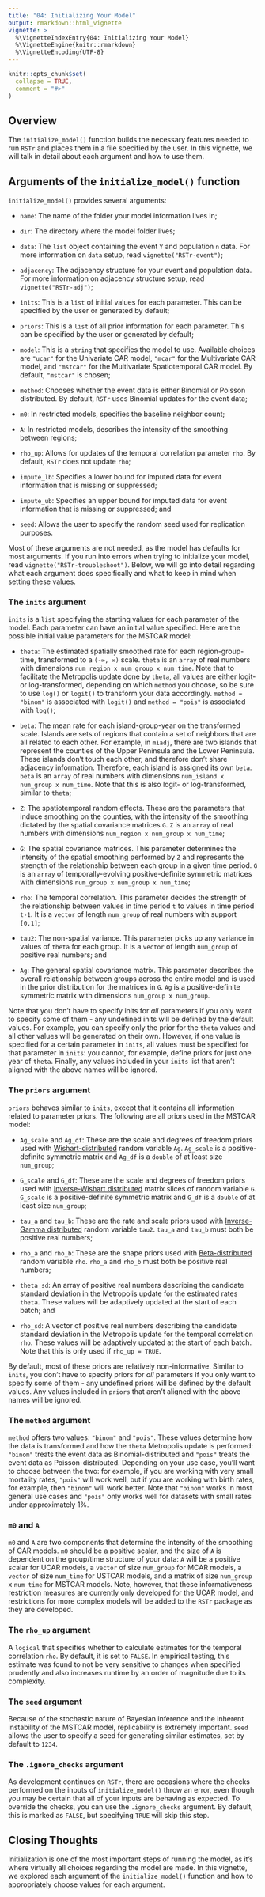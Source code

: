 ```yaml
---
title: "04: Initializing Your Model"
output: rmarkdown::html_vignette
vignette: >
  %\VignetteIndexEntry{04: Initializing Your Model}
  %\VignetteEngine{knitr::rmarkdown}
  %\VignetteEncoding{UTF-8}
---
```


```r
knitr::opts_chunk$set(
  collapse = TRUE,
  comment = "#>"
)
```

## Overview

The `initialize_model()` function builds the necessary features needed to run `RSTr` and places them in a file specified by the user. In this vignette, we will talk in detail about each argument and how to use them.

## Arguments of the `initialize_model()` function

`initialize_model()` provides several arguments:

-   `name`: The name of the folder your model information lives in;

-   `dir`: The directory where the model folder lives;

-   `data`: The `list` object containing the event `Y` and population `n` data. For more information on `data` setup, read `vignette("RSTr-event")`;

-   `adjacency`: The adjacency structure for your event and population data. For more information on adjacency structure setup, read `vignette("RSTr-adj")`;

-   `inits`: This is a `list` of initial values for each parameter. This can be specified by the user or generated by default;

-   `priors`: This is a `list` of all prior information for each parameter. This can be specified by the user or generated by default;

-   `model`: This is a `string` that specifies the model to use. Available choices are `"ucar"` for the Univariate CAR model, `"mcar"` for the Multivariate CAR model, and `"mstcar"` for the Multivariate Spatiotemporal CAR model. By default, `"mstcar"` is chosen;

-   `method`: Chooses whether the event data is either Binomial or Poisson distributed. By default, `RSTr` uses Binomial updates for the event data;

-   `m0`: In restricted models, specifies the baseline neighbor count;

-   `A`: In restricted models, describes the intensity of the smoothing between regions;

-   `rho_up`: Allows for updates of the temporal correlation parameter `rho`. By default, `RSTr` does not update `rho`;

-   `impute_lb`: Specifies a lower bound for imputed data for event information that is missing or suppressed;

-   `impute_ub`: Specifies an upper bound for imputed data for event information that is missing or suppressed; and

-   `seed`: Allows the user to specify the random seed used for replication purposes.

Most of these arguments are not needed, as the model has defaults for most arguments. If you run into errors when trying to initialize your model, read `vignette("RSTr-troubleshoot")`. Below, we will go into detail regarding what each argument does specifically and what to keep in mind when setting these values.

### The `inits` argument

`inits` is a `list` specifying the starting values for each parameter of the model. Each parameter can have an initial value specified. Here are the possible initial value parameters for the MSTCAR model:

-   `theta`: The estimated spatially smoothed rate for each region-group-time, transformed to a `(-∞, ∞)` scale. `theta` is an `array` of real numbers with dimensions `num_region x num_group x num_time`. Note that to facilitate the Metropolis update done by `theta`, all values are either logit- or log-transformed, depending on which `method` you choose, so be sure to use `log()` or `logit()` to transform your data accordingly. `method = "binom"` is associated with `logit()` and `method = "pois"` is associated with `log()`;

-   `beta`: The mean rate for each island-group-year on the transformed scale. Islands are sets of regions that contain a set of neighbors that are all related to each other. For example, in `miadj`, there are two islands that represent the counties of the Upper Peninsula and the Lower Peninsula. These islands don't touch each other, and therefore don't share adjacency information. Therefore, each island is assigned its own `beta`. `beta` is an `array` of real numbers with dimensions `num_island x num_group x num_time`. Note that this is also logit- or log-transformed, similar to `theta`;

-   `Z`: The spatiotemporal random effects. These are the parameters that induce smoothing on the counties, with the intensity of the smoothing dictated by the spatial covariance matrices `G`. `Z` is an `array` of real numbers with dimensions `num_region x num_group x num_time`;

-   `G`: The spatial covariance matrices. This parameter determines the intensity of the spatial smoothing performed by `Z` and represents the strength of the relationship between each group in a given time period. `G` is an `array` of temporally-evolving positive-definite symmetric matrices with dimensions `num_group x num_group x num_time`;

-   `rho`: The temporal correlation. This parameter decides the strength of the relationship between values in time period `t` to values in time period `t-1`. It is a `vector` of length `num_group` of real numbers with support `[0,1]`;

-   `tau2`: The non-spatial variance. This parameter picks up any variance in values of `theta` for each group. It is a `vector` of length `num_group` of positive real numbers; and

-   `Ag`: The general spatial covariance matrix. This parameter describes the overall relationship between groups across the entire model and is used in the prior distribution for the matrices in `G`. `Ag` is a positive-definite symmetric matrix with dimensions `num_group x num_group`.

Note that you don't have to specify inits for *all* parameters if you only want to specify some of them - any undefined inits will be defined by the default values. For example, you can specify only the prior for the `theta` values and all other values will be generated on their own. However, if one value is specified for a certain parameter in `inits`, all values must be specified for that parameter in `inits`: you cannot, for example, define priors for just one year of `theta`. Finally, any values included in your `inits` list that aren't aligned with the above names will be ignored.

### The `priors` argument

`priors` behaves similar to `inits`, except that it contains all information related to parameter priors. The following are all priors used in the MSTCAR model:

-   `Ag_scale` and `Ag_df`: These are the scale and degrees of freedom priors used with [Wishart-distributed](https://en.wikipedia.org/wiki/Wishart_distribution) random variable `Ag`. `Ag_scale` is a positive-definite symmetric matrix and `Ag_df` is a `double` of at least size `num_group`;

-   `G_scale` and `G_df`: These are the scale and degrees of freedom priors used with [Inverse-Wishart distributed](https://en.wikipedia.org/wiki/Inverse-Wishart_distribution) matrix slices of random variable `G`. `G_scale` is a positive-definite symmetric matrix and `G_df` is a `double` of at least size `num_group`;

-   `tau_a` and `tau_b`: These are the rate and scale priors used with [Inverse-Gamma distributed](https://en.wikipedia.org/wiki/Inverse-gamma_distribution) random variable `tau2`. `tau_a` and `tau_b` must both be positive real numbers;

-   `rho_a` and `rho_b`: These are the shape priors used with [Beta-distributed](https://en.wikipedia.org/wiki/Beta_distribution) random variable `rho`. `rho_a` and `rho_b` must both be positive real numbers;

-   `theta_sd`: An array of positive real numbers describing the candidate standard deviation in the Metropolis update for the estimated rates `theta`. These values will be adaptively updated at the start of each batch; and

-   `rho_sd`: A vector of positive real numbers describing the candidate standard deviation in the Metropolis update for the temporal correlation `rho`. These values will be adaptively updated at the start of each batch. Note that this is only used if `rho_up = TRUE`.

By default, most of these priors are relatively non-informative. Similar to `inits`, you don't have to specify priors for *all* parameters if you only want to specify some of them - any undefined priors will be defined by the default values. Any values included in `priors` that aren't aligned with the above names will be ignored.

### The `method` argument

`method` offers two values: `"binom"` and `"pois"`. These values determine how the data is transformed and how the `theta` Metropolis update is performed: `"binom"` treats the event data as Binomial-distributed and `"pois"` treats the event data as Poisson-distributed. Depending on your use case, you'll want to choose between the two: for example, if you are working with very small mortality rates, `"pois"` will work well, but if you are working with birth rates, for example, then `"binom"` will work better. Note that `"binom"` works in most general use cases and `"pois"` only works well for datasets with small rates under approximately 1%.

### `m0` and `A`

`m0` and `A` are two components that determine the intensity of the smoothing of CAR models. `m0` should be a positive scalar, and the size of `A` is dependent on the group/time structure of your data: `A` will be a positive scalar for UCAR models, a `vector` of size `num_group` for MCAR models, a `vector` of size `num_time` for USTCAR models, and a matrix of size `num_group` x `num_time` for MSTCAR models. Note, however, that these informativeness restriction measures are currently only developed for the UCAR model, and restrictions for more complex models will be added to the `RSTr` package as they are developed.

### The `rho_up` argument

A `logical` that specifies whether to calculate estimates for the temporal correlation `rho`. By default, it is set to `FALSE`. In empirical testing, this estimate was found to not be very sensitive to changes when specified prudently and also increases runtime by an order of magnitude due to its complexity.

### The `seed` argument

Because of the stochastic nature of Bayesian inference and the inherent instability of the MSTCAR model, replicability is extremely important. `seed` allows the user to specify a seed for generating similar estimates, set by default to `1234`.

### The `.ignore_checks` argument

As development continues on `RSTr`, there are occasions where the checks performed on the inputs of `initialize_model()` throw an error, even though you may be certain that all of your inputs are behaving as expected. To override the checks, you can use the `.ignore_checks` argument. By default, this is marked as `FALSE`, but specifying `TRUE` will skip this step.

## Closing Thoughts

Initialization is one of the most important steps of running the model, as it's where virtually all choices regarding the model are made. In this vignette, we explored each argument of the `initialize_model()` function and how to appropriately choose values for each argument.
